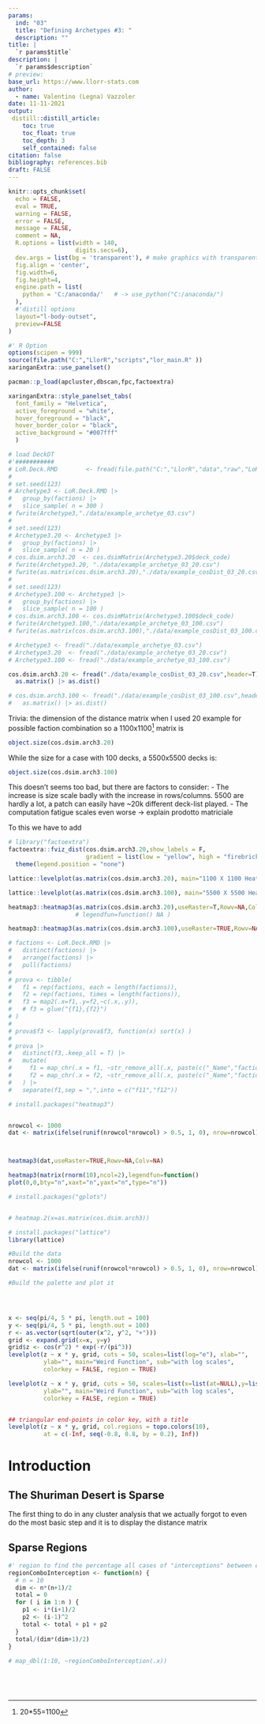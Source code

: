 ```yaml
---
params:
  ind: "03"
  title: "Defining Archetypes #3: "
  description: ""
title: | 
  `r params$title`
description: |
  `r params$description`
# preview: 
base_url: https://www.llorr-stats.com
author:
  - name: Valentino (Legna) Vazzoler
date: 11-11-2021
output:
 distill::distill_article:
    toc: true
    toc_float: true
    toc_depth: 3
    self_contained: false
citation: false
bibliography: references.bib
draft: FALSE
---
```


```r
knitr::opts_chunk$set(
  echo = FALSE,
  eval = TRUE,
  warning = FALSE,
  error = FALSE,
  message = FALSE,
  comment = NA,
  R.options = list(width = 140,
                   digits.secs=6),
  dev.args = list(bg = 'transparent'), # make graphics with transparent background
  fig.align = 'center',
  fig.width=6,
  fig.height=4,
  engine.path = list(
    python = 'C:/anaconda/'   # -> use_python("C:/anaconda/")
  ),
  #'distill options
  layout="l-body-outset",
  preview=FALSE
)

#' R Option
options(scipen = 999)
source(file.path("C:","LlorR","scripts","lor_main.R" ))
xaringanExtra::use_panelset()

pacman::p_load(apcluster,dbscan,fpc,factoextra)
```

```r
xaringanExtra::style_panelset_tabs(
  font_family = "Helvetica",
  active_foreground = "white",
  hover_foreground = "black",
  hover_border_color = "black",
  active_background = "#007fff"
  )
```
```r
# load DeckDT
#'###########
# LoR.Deck.RMD        <- fread(file.path("C:","LlorR","data","raw","LoR_DECK.csv"),na.strings = c("",NA))
# 
# set.seed(123)
# Archetype3 <- LoR.Deck.RMD |>
#   group_by(factions) |>
#   slice_sample( n = 300 )
# fwrite(Archetype3,"./data/example_archetye_03.csv")
# 
# set.seed(123)
# Archetype3.20 <- Archetype3 |>
#   group_by(factions) |>
#   slice_sample( n = 20 )
# cos.dsim.arch3.20  <- cos.dsimMatrix(Archetype3.20$deck_code)
# fwrite(Archetype3.20, "./data/example_archetye_03_20.csv")
# fwrite(as.matrix(cos.dsim.arch3.20),"./data/example_cosDist_03_20.csv")
# 
# set.seed(123)
# Archetype3.100 <- Archetype3 |>
#   group_by(factions) |>
#   slice_sample( n = 100 )
# cos.dsim.arch3.100 <- cos.dsimMatrix(Archetype3.100$deck_code)
# fwrite(Archetype3.100,"./data/example_archetye_03_100.csv")
# fwrite(as.matrix(cos.dsim.arch3.100),"./data/example_cosDist_03_100.csv")
```


```r
# Archetype3 <- fread("./data/example_archetye_03.csv")
# Archetype3.20  <- fread("./data/example_archetye_03_20.csv")
# Archetype3.100 <- fread("./data/example_archetye_03_100.csv")

cos.dsim.arch3.20 <- fread("./data/example_cosDist_03_20.csv",header=T) |>
  as.matrix() |> as.dist()

# cos.dsim.arch3.100 <- fread("./data/example_cosDist_03_100.csv",header=T) |>
#   as.matrix() |> as.dist()
```

Trivia: the dimension of the distance matrix when I used 20 example for possible faction combination so a 1100x1100[^1] matrix is

[^1]: 20*55=1100

```r
object.size(cos.dsim.arch3.20)
```

While the size for a case with 100 decks, a 5500x5500 decks is:

```r
object.size(cos.dsim.arch3.100)
```

This doesn't seems too bad, but there are factors to consider:
- The increase is size scale badly with the increase in rows/columns. 5500 are hardly a lot, a patch can easily have ~20k different deck-list played.
- The computation fatigue scales even worse -> explain prodotto matriciale

To this we have to add 


```r
# library("factoextra")
factoextra::fviz_dist(cos.dsim.arch3.20,show_labels = F,
                      gradient = list(low = "yellow", high = "firebrick3")) +
  theme(legend.position = "none")
```

```r
lattice::levelplot(as.matrix(cos.dsim.arch3.20), main="1100 X 1100 Heatmap", xlab="", ylab="", col.regions=colorRampPalette(c("yellow","firebrick3"), space = "rgb")(10), cuts=9, at=seq(0,1,0.1), scales=list(x=list(at=NULL),y=list(at=NULL)))
```

```r
lattice::levelplot(as.matrix(cos.dsim.arch3.100), main="5500 X 5500 Heatmap", xlab="", ylab="", col.regions=colorRampPalette(c("yellow","firebrick3"), space = "rgb")(10), cuts=9, at=seq(0,1,0.1), scales=list(x=list(at=NULL),y=list(at=NULL)))
```

```r
heatmap3::heatmap3(as.matrix(cos.dsim.arch3.20),useRaster=T,Rowv=NA,Colv=NA, col = colorRampPalette(c("yellow","firebrick3"))(1024))
                   # legendfun=function() NA )
```

```r
heatmap3::heatmap3(as.matrix(cos.dsim.arch3.100),useRaster=TRUE,Rowv=NA,Colv=NA, col=colorRampPalette(c("yellow","firebrick3"))(1024))
```

```r
# factions <- LoR.Deck.RMD |>
#   distinct(factions) |>
#   arrange(factions) |>
#   pull(factions) 
# 
# prova <- tibble(
#   f1 = rep(factions, each = length(factions)),
#   f2 = rep(factions, times = length(factions)),
#   f3 = map2(.x=f1,.y=f2,~c(.x,.y)),
#   # f3 = glue("{f1},{f2}")
# )
# 
# prova$f3 <- lapply(prova$f3, function(x) sort(x) )
# 
# prova |>
#   distinct(f3,.keep_all = T) |>
#   mutate(
#     f1 = map_chr(.x = f1, ~str_remove_all(.x, paste(c("_Name","faction_", ""), collapse = "|") ) ),
#     f2 = map_chr(.x = f2, ~str_remove_all(.x, paste(c("_Name","faction_", ""), collapse = "|") ) )
#   ) |>
#   separate(f1,sep = ",",into = c("f11","f12"))
```

```r
# install.packages("heatmap3")


nrowcol <- 1000
dat <- matrix(ifelse(runif(nrowcol*nrowcol) > 0.5, 1, 0), nrow=nrowcol)



heatmap3(dat,useRaster=TRUE,Rowv=NA,Colv=NA)

heatmap3(matrix(rnorm(10),ncol=2),legendfun=function()
plot(0,0,bty="n",xaxt="n",yaxt="n",type="n"))

# install.packages("gplots")


# heatmap.2(x=as.matrix(cos.dsim.arch3))
```

```r
# install.packages("lattice")
library(lattice)

#Build the data
nrowcol <- 1000
dat <- matrix(ifelse(runif(nrowcol*nrowcol) > 0.5, 1, 0), nrow=nrowcol)

#Build the palette and plot it




x <- seq(pi/4, 5 * pi, length.out = 100)
y <- seq(pi/4, 5 * pi, length.out = 100)
r <- as.vector(sqrt(outer(x^2, y^2, "+")))
grid <- expand.grid(x=x, y=y)
grid$z <- cos(r^2) * exp(-r/(pi^3))
levelplot(z ~ x * y, grid, cuts = 50, scales=list(log="e"), xlab="",
          ylab="", main="Weird Function", sub="with log scales",
          colorkey = FALSE, region = TRUE)

levelplot(z ~ x * y, grid, cuts = 50, scales=list(x=list(at=NULL),y=list(at=NULL)), xlab="",
          ylab="", main="Weird Function", sub="with log scales",
          colorkey = FALSE, region = TRUE)


## triangular end-points in color key, with a title
levelplot(z ~ x * y, grid, col.regions = topo.colors(10),
          at = c(-Inf, seq(-0.8, 0.8, by = 0.2), Inf))
```




# Introduction



## The Shuriman Desert is Sparse

The first thing to do in any cluster analysis that we actually forgot to even do the most basic step and it is to display the distance matrix

## Sparse Regions

```r
#' region to find the percentage all cases of "interceptions" between elements like factions. For example BC/NX does correlate with all BC and all NX cases
regionComboInterception <- function(n) {
  # n = 10
  dim <- n*(n+1)/2
  total = 0
  for ( i in 1:n ) {
    p1 <- i*(i+1)/2
    p2 <- (i-1)^2
    total <- total + p1 + p2
  }
  total/(dim*(dim+1)/2)
}
  
# map_dbl(1:10, ~regionComboInterception(.x))



  
```

